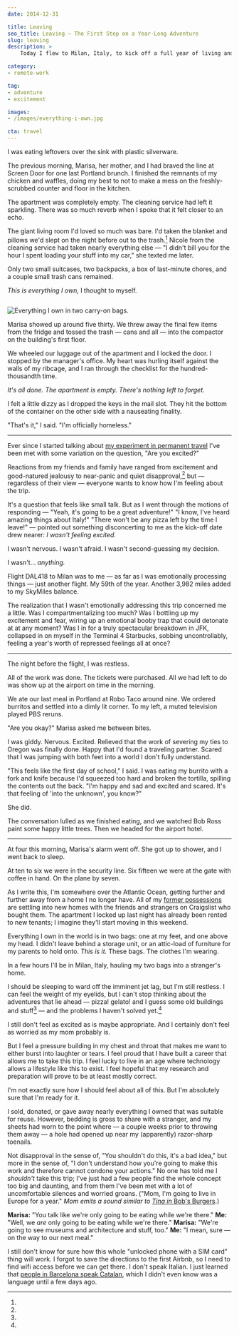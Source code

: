 ```yaml
---
date: 2014-12-31

title: Leaving
seo_title: Leaving — The First Step on a Year-Long Adventure
slug: leaving
description: >
    Today I flew to Milan, Italy, to kick off a full year of living and working remotely. So how did I feel? I didn’t feel much of anything. Which worried me.

category:
- remote-work

tag:
- adventure
- excitement

images:
- /images/everything-i-own.jpg

cta: travel
---
```



I was eating leftovers over the sink with plastic silverware.

The previous morning, Marisa, her mother, and I had braved the line at Screen
Door for one last Portland brunch. I finished the remnants of my chicken and
waffles, doing my best to not to make a mess on the freshly-scrubbed counter and
floor in the kitchen.

The apartment was completely empty. The cleaning service had left it sparkling.
There was so much reverb when I spoke that it felt closer to an echo.

The giant living room I'd loved so much was bare. I'd taken the blanket and
pillows we'd slept on the night before out to the trash.[^donations] Nicole from
the cleaning service had taken nearly everything else — "I didn't bill you for
the hour I spent loading your stuff into my car," she texted me later.

Only two small suitcases, two backpacks, a box of last-minute chores, and a
couple small trash cans remained.

_This is everything I own,_ I thought to myself.

<Image credit="Jason Lengstorf">

  ![Everything I own in two carry-on bags.](images/everything-i-own.jpg)

</Image>

Marisa showed up around five thirty. We threw away the final few items from the
fridge and tossed the trash — cans and all — into the compactor on the
building's first floor.

We wheeled our luggage out of the apartment and I locked the door. I stopped by
the manager's office. My heart was hurling itself against the walls of my
ribcage, and I ran through the checklist for the hundred-thousandth time.

_It's all done. The apartment is empty. There's nothing left to forget._

I felt a little dizzy as I dropped the keys in the mail slot. They hit the
bottom of the container on the other side with a nauseating finality.

"That's it," I said. "I'm officially homeless."

---

Ever since I started talking about [my experiment in permanent travel][1] I've
been met with some variation on the question, "Are you excited?"

Reactions from my friends and family have ranged from excitement and
good-natured jealousy to near-panic and quiet disapproval,[^disapproval] but —
regardless of their view — everyone wants to know how I'm feeling about the
trip.

It's a question that feels like small talk. But as I went through the motions of
responding — "Yeah, it's going to be a great adventure!" "I know, I've heard
amazing things about Italy!" "There won't be any pizza left by the time I
leave!" — pointed out something disconcerting to me as the kick-off date drew
nearer: _I wasn't feeling excited._

I wasn't nervous. I wasn't afraid. I wasn't second-guessing my decision.

I wasn't... _anything._

Flight DAL418 to Milan was to me — as far as I was emotionally processing things
— just another flight. My 59th of the year. Another 3,982 miles added to my
SkyMiles balance.

The realization that I wasn't emotionally addressing this trip concerned me a
little. Was I compartmentalizing too much? Was I bottling up my excitement and
fear, wiring up an emotional booby trap that could detonate at at any moment?
Was I in for a truly spectacular breakdown in JFK, collapsed in on myself in the
Terminal 4 Starbucks, sobbing uncontrollably, feeling a year's worth of
repressed feelings all at once?

---

The night before the flight, I was restless.

All of the work was done. The tickets were purchased. All we had left to do was
show up at the airport on time in the morning.

We ate our last meal in Portland at Robo Taco around nine. We ordered burritos
and settled into a dimly lit corner. To my left, a muted television played PBS
reruns.

"Are you okay?" Marisa asked me between bites.

I was giddy. Nervous. Excited. Relieved that the work of severing my ties to
Oregon was finally done. Happy that I'd found a traveling partner. Scared that I
was jumping with both feet into a world I don't fully understand.

"This feels like the first day of school," I said. I was eating my burrito with
a fork and knife because I'd squeezed too hard and broken the tortilla, spilling
the contents out the back. "I'm happy and sad and excited and scared. It's that
feeling of 'into the unknown', you know?"

She did.

The conversation lulled as we finished eating, and we watched Bob Ross paint
some happy little trees. Then we headed for the airport hotel.

---

At four this morning, Marisa's alarm went off. She got up to shower, and I went
back to sleep.

At ten to six we were in the security line. Six fifteen we were at the gate with
coffee in hand. On the plane by seven.

As I write this, I'm somewhere over the Atlantic Ocean, getting further and
further away from a home I no longer have. All of my [former possessions](/do-more-with-less) are settling into new homes with the friends and
strangers on Craigslist who bought them. The apartment I locked up last night
has already been rented to new tenants; I imagine they'll start moving in this
weekend.

Everything I own in the world is in two bags: one at my feet, and one above my
head. I didn't leave behind a storage unit, or an attic-load of furniture for my
parents to hold onto. _This is it._ These bags. The clothes I'm wearing.

In a few hours I'll be in Milan, Italy, hauling my two bags into a stranger's
home.

I should be sleeping to ward off the imminent jet lag, but I'm still restless. I
can feel the weight of my eyelids, but I can't stop thinking about the
adventures that lie ahead — pizza! gelato! and I guess some old buildings and
stuff[^food] — and the problems I haven't solved yet.[^problems]

I still don't feel as excited as is maybe appropriate. And I certainly don't
feel as worried as my mom probably is.

But I feel a pressure building in my chest and throat that makes me want to
either burst into laughter or tears. I feel proud that I have built a career
that allows me to take this trip. I feel lucky to live in an age where
technology allows a lifestyle like this to exist. I feel hopeful that my
research and preparation will prove to be at least mostly correct.

I'm not exactly sure how I should feel about all of this. But I'm absolutely
sure that I'm ready for it.

[^donations]:
  I sold, donated, or gave away nearly everything I owned that was suitable for reuse. However, bedding is gross to share with a stranger, and my sheets had worn to the point where — a couple weeks prior to throwing them away — a hole had opened up near my (apparently) razor-sharp toenails.

[^disapproval]:
  Not disapproval in the sense of, "You shouldn't do this, it's a bad idea," but more in the sense of, "I don't understand how you're going to make this work and therefore cannot condone your actions." No one has told me I _shouldn't_ take this trip; I've just had a few people find the whole concept too big and daunting, and from them I've been met with a lot of uncomfortable silences and worried groans. ("Mom, I'm going to live in Europe for a year." _Mom emits a sound similar to_ [_Tina in_ Bob's Burgers][2].)

[^food]:
  **Marisa:** "You talk like we're only going to be eating while we're there."
  **Me:** "Well, we _are_ only going to be eating while we're there."
  **Marisa:** "We're going to see museums and architecture and stuff, too."
  **Me:** "I mean, sure — on the way to our next meal."

[^problems]:
  I still don't know for sure how this whole "unlocked phone with a SIM card" thing will work. I forgot to save the directions to the first Airbnb, so I need to find wifi access before we can get there. I don't speak Italian. I just learned that [people in Barcelona speak Catalan][3], which I didn't even know was a language until a few days ago.

[1]: http://lengstorf.com/remote-work-travel/
[2]: http://youtu.be/F_XaIuw6K6Q?t=9s
[3]: http://barcelona.de/en/barcelona-languages.html
